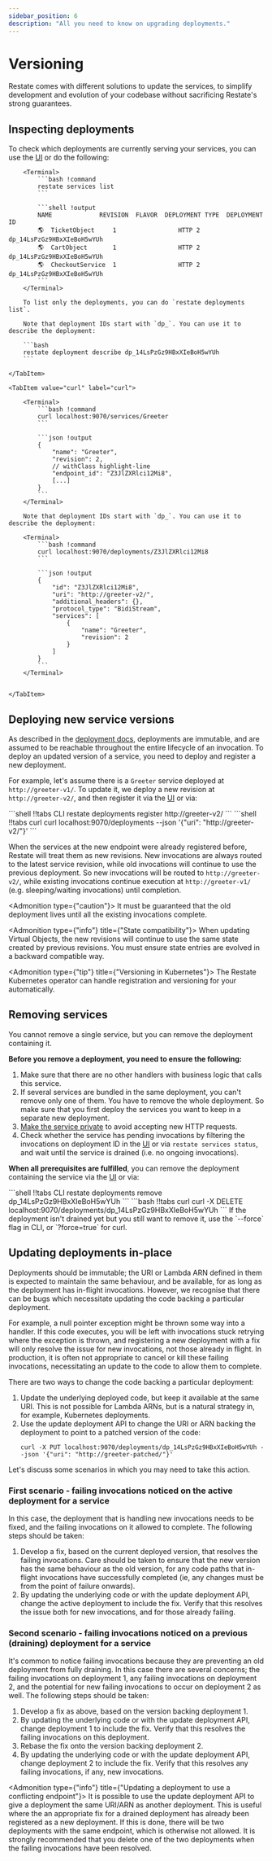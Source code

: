 ```yaml
---
sidebar_position: 6
description: "All you need to know on upgrading deployments."
---
```



# Versioning

Restate comes with different solutions to update the services, to simplify development and evolution of your codebase without sacrificing Restate's strong guarantees.

## Inspecting deployments

To check which deployments are currently serving your services, you can use the [UI](/develop/local_dev#restate-ui) or do the following:

<Tabs groupId="interface" queryString>
    <TabItem value="cli" label="CLI">

        <Terminal>
            ```bash !command
            restate services list
            ```

            ```shell !output
            NAME             REVISION  FLAVOR  DEPLOYMENT TYPE  DEPLOYMENT ID
            🌎  TicketObject     1                 HTTP 2           dp_14LsPzGz9HBxXIeBoH5wYUh
            🌎  CartObject       1                 HTTP 2           dp_14LsPzGz9HBxXIeBoH5wYUh
            🌎  CheckoutService  1                 HTTP 2           dp_14LsPzGz9HBxXIeBoH5wYUh
            ```
        </Terminal>

        To list only the deployments, you can do `restate deployments list`.

        Note that deployment IDs start with `dp_`. You can use it to describe the deployment:

        ```bash
        restate deployment describe dp_14LsPzGz9HBxXIeBoH5wYUh
        ```

    </TabItem>

    <TabItem value="curl" label="curl">

        <Terminal>
            ```bash !command
            curl localhost:9070/services/Greeter
            ```

            ```json !output
            {
                "name": "Greeter",
                "revision": 2,
                // withClass highlight-line
                "endpoint_id": "Z3JlZXRlci12Mi8",
                [...]
            }
            ```
        </Terminal>

        Note that deployment IDs start with `dp_`. You can use it to describe the deployment:

        <Terminal>
            ```bash !command
            curl localhost:9070/deployments/Z3JlZXRlci12Mi8
            ```

            ```json !output
            {
                "id": "Z3JlZXRlci12Mi8",
                "uri": "http://greeter-v2/",
                "additional_headers": {},
                "protocol_type": "BidiStream",
                "services": [
                    {
                        "name": "Greeter",
                        "revision": 2
                    }
                ]
            }
            ```
        </Terminal>


    </TabItem>
</Tabs>



## Deploying new service versions

As described in the [deployment docs](/deploy/overview), deployments are immutable, and are assumed to be reachable throughout the entire lifecycle of an invocation.
To deploy an updated version of a service, you need to deploy and register a new deployment.

For example, let's assume there is a `Greeter` service deployed at `http://greeter-v1/`.
To update it, we deploy a new revision at `http://greeter-v2/`, and then register it via the [UI](/develop/local_dev#restate-ui) or via:

<CodeWithTabs groupId="interface">
        ```shell !!tabs CLI
        restate deployments register http://greeter-v2/
        ```
        ```shell !!tabs curl
        curl localhost:9070/deployments --json '{"uri": "http://greeter-v2/"}'
        ```
</CodeWithTabs>

When the services at the new endpoint were already registered before, Restate will treat them as new revisions.
New invocations are always routed to the latest service revision, while old invocations will continue to use the previous deployment.
So new invocations will be routed to `http://greeter-v2/`, while existing invocations continue execution at `http://greeter-v1/` (e.g. sleeping/waiting invocations) until completion.

<Admonition type={"caution"}>
It must be guaranteed that the old deployment lives until all the existing invocations complete.
</Admonition>


<Admonition type={"info"} title={"State compatibility"}>
When updating Virtual Objects, the new revisions will continue to use the same state created by previous revisions. You must ensure state entries are evolved in a backward compatible way.
</Admonition>

<Admonition type={"tip"} title={"Versioning in Kubernetes"}>
    The Restate Kubernetes operator can handle registration and versioning for your automatically.
</Admonition>

## Removing services

You cannot remove a single service, but you can remove the deployment containing it.

**Before you remove a deployment, you need to ensure the following:**

1. Make sure that there are no other handlers with business logic that calls this service.
2. If several services are bundled in the same deployment, you can't remove only one of them. You have to remove the whole deployment.
So make sure that you first deploy the services you want to keep in a separate new deployment.
4. [Make the service private](/operate/security#private-services) to avoid accepting new HTTP requests.
5. Check whether the service has pending invocations by filtering the invocations on deployment ID in the [UI](/develop/local_dev#restate-ui) or via `restate services status`, and wait until the service is drained (i.e. no ongoing invocations).

**When all prerequisites are fulfilled**, you can remove the deployment containing the service via the [UI](/develop/local_dev#restate-ui) or via:

<CodeWithTabs groupId="interface">
```shell !!tabs CLI
restate deployments remove dp_14LsPzGz9HBxXIeBoH5wYUh
```
```bash !!tabs curl
curl -X DELETE localhost:9070/deployments/dp_14LsPzGz9HBxXIeBoH5wYUh
```
</CodeWithTabs>
If the deployment isn't drained yet but you still want to remove it, use the `--force` flag in CLI, or `?force=true` for curl.

## Updating deployments in-place
Deployments should be immutable; the URI or Lambda ARN defined in them is expected to maintain the same behaviour, and be available, for as long as
the deployment has in-flight invocations. However, we recognise that there can be bugs which necessitate updating the code backing a particular deployment.

For example, a null pointer exception might be thrown some way into a handler. If this code executes, you will be left with invocations
stuck retrying where the exception is thrown, and registering a new deployment with a fix will only resolve the issue for new invocations, not those already in flight.
In production, it is often not appropriate to cancel or kill these failing invocations, necessitating an update to the code to allow them to complete.

There are two ways to change the code backing a particular deployment:
1. Update the underlying deployed code, but keep it available at the same URI. This is not possible for Lambda ARNs, but is a natural strategy in, for example, Kubernetes deployments.
2. Use the update deployment API to change the URI or ARN backing the deployment to point to a patched version of the code:
   ```shell
   curl -X PUT localhost:9070/deployments/dp_14LsPzGz9HBxXIeBoH5wYUh --json '{"uri": "http://greeter-patched/"}'
   ```

Let's discuss some scenarios in which you may need to take this action.

### First scenario - failing invocations noticed on the active deployment for a service
In this case, the deployment that is handling new invocations needs to be fixed, and the failing invocations on it allowed to complete. The following steps should be taken:
1. Develop a fix, based on the current deployed version, that resolves the failing invocations.
   Care should be taken to ensure that the new version has the same behaviour as the old version, for any code paths that in-flight invocations have successfully completed (ie, any changes must be from the point of failure onwards).
2. By updating the underlying code or with the update deployment API, change the active deployment to include the fix. Verify that this resolves the issue both for new invocations, and for those already failing.

### Second scenario - failing invocations noticed on a previous (draining) deployment for a service
It's common to notice failing invocations because they are preventing an old deployment from fully draining. In this case there are several concerns; the failing invocations on deployment 1, any failing invocations on deployment 2,
and the potential for new failing invocations to occur on deployment 2 as well. The following steps should be taken:
1. Develop a fix as above, based on the version backing deployment 1.
2. By updating the underlying code or with the update deployment API, change deployment 1 to include the fix. Verify that this resolves the failing invocations on this deployment.
3. Rebase the fix onto the version backing deployment 2.
4. By updating the underlying code or with the update deployment API, change deployment 2 to include the fix. Verify that this resolves any failing invocations, if any, new invocations.

<Admonition type={"info"} title={"Updating a deployment to use a conflicting endpoint"}>
It is possible to use the update deployment API to give a deployment the same URI/ARN as another deployment. This is useful where the an appropriate fix for a drained deployment has already been registered as a new deployment.
If this is done, there will be two deployments with the same endpoint, which is otherwise not allowed. It is strongly recommended that you delete one of the two deployments when the failing invocations have been resolved.
</Admonition>
